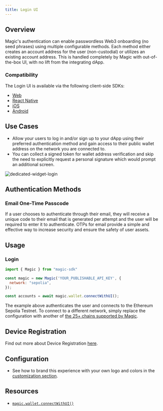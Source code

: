 ```yaml
---
title: Login UI
---
```


## Overview

Magic's authentication can enable passwordless Web3 onboarding (no seed phrases) using multiple configurable methods. Each method either creates an account address for the user (non-custodial) or utilizes an existing account address. This is handled completely by Magic with out-of-the-box UI, with no lift from the integrating dApp.

### Compatibility

The Login UI is available via the following client-side SDKs:

- [Web](/embedded-wallets/sdk/client-side/javascript)
- [React Native](/embedded-wallets/sdk/client-side/react-native)
- [iOS](/embedded-wallets/sdk/client-side/ios)
- [Android](/embedded-wallets/sdk/client-side/android)

## Use Cases

- Allow your users to log in and/or sign up to your dApp using their preferred authentication method and gain access to their public wallet address on the network you are connected to.
- You can collect a signed token for wallet address verification and skip the need to explicitly request a personal signature which would prompt an additional screen.

<Frame>
  <img src="/images/dedicated-widget-login.webp" alt="dedicated-widget-login" />
</Frame>

## Authentication Methods

### Email One-Time Passcode

If a user chooses to authenticate through their email, they will receive a unique code to their email that is generated per attempt and the user will be required to enter it to authenticate. OTPs for email provide a simple and effective way to increase security and ensure the safety of user assets.

## Usage

### Login

```javascript JavaScript icon="square-js"
import { Magic } from "magic-sdk"

const magic = new Magic('YOUR_PUBLISHABLE_API_KEY', {
  network: "sepolia",
});

const accounts = await magic.wallet.connectWithUI();
```

The example above authenticates the user and connects to the Ethereum Sepolia Testnet. To connect to a different network, simply replace the configuration with another of [the 25+ chains supported by Magic](/embedded-wallets/blockchains/overview).

## Device Registration


Find out more about Device Registration [here](/embedded-wallets/authentication/security/device-registration).

## Configuration

* See how to brand this experience with your own logo and colors in the [customization section](https://dashboard.magic.link/app/branding).

## Resources

* [`magic.wallet.connectWithUI()`](/embedded-wallets/sdk/client-side/javascript#connectwithui)
```
````
